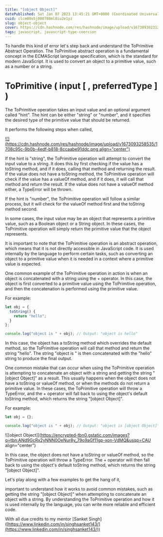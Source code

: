 ```yaml
---
title: "[object Object]"
datePublished: Sat Jan 07 2023 13:45:21 GMT+0000 (Coordinated Universal Time)
cuid: clcm00o5j000708ml8iu2e1yz
slug: object-object
cover: https://cdn.hashnode.com/res/hashnode/image/upload/v1673093023123/f3be2afc-c436-4ad1-99ee-98af42dd5381.png
tags: javascript, javascript-type-coercion
---
```


To handle this kind of error let's step back and understand the ToPrimitive Abstract Operation. The ToPrimitive abstract operation is a fundamental concept in the ECMAScript language specification, which is the standard for modern JavaScript. It is used to convert an object to a primitive value, such as a number or a string.

# ToPrimitive ( input \[ , preferredType \] )

The ToPrimitive operation takes an input value and an optional argument called "hint". The hint can be either "string" or "number", and it specifies the desired type of the primitive value that should be returned.

It performs the following steps when called,

[![](https://cdn.hashnode.com/res/hashnode/image/upload/v1673093258535/1708c95c-9b0b-4edf-b818-8ccaabe91ddc.png align="center")](https://tc39.es/ecma262/#sec-toprimitive)

If the hint is "string", the ToPrimitive operation will attempt to convert the input value to a string. It does this by first checking if the value has a toString method, and if it does, calling that method and returning the result. If the value does not have a toString method, the ToPrimitive operation will check if the value has a valueOf method, and if it does, it will call that method and return the result. If the value does not have a valueOf method either, a TypeError will be thrown.

If the hint is "number", the ToPrimitive operation will follow a similar process, but it will check for the valueOf method first and the toString method second.

In some cases, the input value may be an object that represents a primitive value, such as a Boolean object or a String object. In these cases, the ToPrimitive operation will simply return the primitive value that the object represents.

It is important to note that the ToPrimitive operation is an abstract operation, which means that it is not directly accessible in JavaScript code. It is used internally by the language to perform certain tasks, such as converting an object to a primitive value when it is needed in a context where a primitive value is expected.

One common example of the ToPrimitive operation in action is when an object is concatenated with a string using the + operator. In this case, the object is first converted to a primitive value using the ToPrimitive operation, and then the concatenation is performed using the primitive value.

For example:

```javascript
let obj = {
  toString() {
    return "hello";
  }
};

console.log("object is " + obj); // Output: "object is hello"
```

In this case, the object has a toString method which overrides the default method, so the ToPrimitive operation will call that method and return the string "hello". The string "object is " is then concatenated with the "hello" string to produce the final output.

One common mistake that can occur when using the ToPrimitive operation is attempting to concatenate an object with a string and getting the string "\[object Object\]" as a result. This usually happens when the object does not have a toString or valueOf method, or when the methods do not return a primitive value. In these cases, the ToPrimitive operation will throw a TypeError, and the + operator will fall back to using the object's default toString method, which returns the string "\[object Object\]".

For example:

```javascript
let obj = {};

console.log("object is " + obj); // Output: "object is [object Object]"
```

![[object Object]](https://encrypted-tbn0.gstatic.com/images?q=tbn:ANd9GcRx2yNNN0OeNur8y_79o9aGf11gp-xon-VdMQ&usqp=CAU align="center")

In this case, the object does not have a toString or valueOf method, so the ToPrimitive operation will throw a TypeError. The + operator will then fall back to using the object's default toString method, which returns the string "\[object Object\]".

Let's play along with a few examples to get the hang of it,

important to understand how it works to avoid common mistakes, such as getting the string "\[object Object\]" when attempting to concatenate an object with a string. By understanding the ToPrimitive operation and how it is used internally by the language, you can write more reliable and efficient code.

With all due credits to my mentor \[Sanket Singh\]([https://www.linkedin.com/in/singhsanket143/](https://www.linkedin.com/in/singhsanket143/))